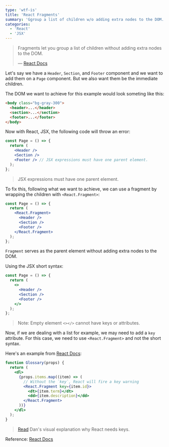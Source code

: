 ```yaml
---
type: 'wtf-is'
title: 'React Fragments'
summary: 'Ggroup a list of children w/o adding extra nodes to the DOM.'
categories:
  - 'React'
  - 'JSX'
---
```


> Fragments let you group a list of children without adding extra nodes to the DOM.
>
> &mdash; [React Docs](https://reactjs.org/docs/fragments.html)

Let's say we have a `Header`, `Section`, and `Footer` component and we want to add them on a `Page` component. But we also want them be the immediate children.

The DOM we want to achieve for this example would look someting like this:

```html
<body class="bg-gray-300">
  <header>...</header>
  <section>...</section>
  <footer>...</footer>
</body>
```

Now with React, JSX, the following code will throw an error:

```jsx
const Page = () => {
  return (
    <Header />
    <Section />
    <Footer /> // JSX expressions must have one parent element.
  );
};
```

> JSX expressions must have one parent element.

To fix this, following what we want to achieve, we can use a fragment by wrapping the children with `<React.Fragment>`:

```jsx
const Page = () => {
  return (
    <React.Fragment>
      <Header />
      <Section />
      <Footer />
    </React.Fragment>
  );
};
```

`Fragment` serves as the parent element without adding extra nodes to the DOM.

Using the JSX short syntax:

```jsx
const Page = () => {
  return (
    <>
      <Header />
      <Section />
      <Footer />
    </>
  );
};
```

> Note: Empty element `<></>` cannot have keys or attributes.

Now, if we are dealing with a list for example, we may need to add a `key` attribute. For this case, we need to use `<React.Fragment>` and not the short syntax.

Here's an example from [React Docs](https://reactjs.org/docs/fragments.html):

```jsx
function Glossary(props) {
  return (
    <dl>
      {props.items.map((item) => (
        // Without the `key`, React will fire a key warning
        <React.Fragment key={item.id}>
          <dt>{item.term}</dt>
          <dd>{item.description}</dd>
        </React.Fragment>
      ))}
    </dl>
  );
}
```

> [Read](https://twitter.com/dan_abramov/status/1415279090446204929) Dan's visual explanation why React needs keys.

Reference: [React Docs](https://reactjs.org/docs/fragments.html)
